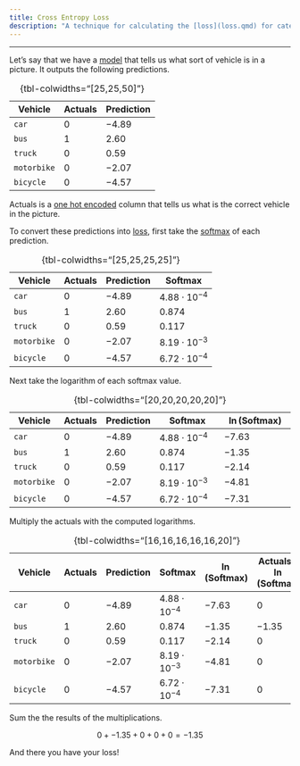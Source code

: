 ```yaml
---
title: Cross Entropy Loss
description: "A technique for calculating the [loss](loss.qmd) for categorical [models](model.qmd) with multiple categories."
---
```


---

Let's say that we have a [model](model.qmd) that tells us what sort of vehicle is in a picture. It outputs the following predictions.

| Vehicle     | Actuals | Prediction |
| ----------- | ------- | ---------- |
| `car`       | 0       | $-4.89$    |
| `bus`       | 1       | $2.60$     |
| `truck`     | 0       | $0.59$     |
| `motorbike` | 0       | $-2.07$    |
| `bicycle`   | 0       | $-4.57$    |
: {tbl-colwidths="[25,25,50]"}

Actuals is a [one hot encoded](one_hot_encoding.qmd) column that tells us what is the correct vehicle in the picture.

To convert these predictions into [loss](loss.qmd), first take the [softmax](softmax.qmd) of each prediction.

| Vehicle     | Actuals | Prediction | Softmax              |
| ----------- | ------- | ---------- | -------------------- |
| `car`       | 0       | $-4.89$    | $4.88 \cdot 10^{-4}$ |
| `bus`       | 1       | $2.60$     | $0.874$              |
| `truck`     | 0       | $0.59$     | $0.117$              |
| `motorbike` | 0       | $-2.07$    | $8.19 \cdot 10^{-3}$ |
| `bicycle`   | 0       | $-4.57$    | $6.72 \cdot 10^{-4}$ |
: {tbl-colwidths="[25,25,25,25]"}

Next take the logarithm of each softmax value.

| Vehicle     | Actuals | Prediction | Softmax              | $\ln(\text{Softmax})$ |
| ----------- | ------- | ---------- | -------------------- | --------------------- |
| `car`       | 0       | $-4.89$    | $4.88 \cdot 10^{-4}$ | $-7.63$               |
| `bus`       | 1       | $2.60$     | $0.874$              | $-1.35$               |
| `truck`     | 0       | $0.59$     | $0.117$              | $-2.14$               |
| `motorbike` | 0       | $-2.07$    | $8.19 \cdot 10^{-3}$ | $-4.81$               |
| `bicycle`   | 0       | $-4.57$    | $6.72 \cdot 10^{-4}$ | $-7.31$               |
: {tbl-colwidths="[20,20,20,20,20]"}

Multiply the actuals with the computed logarithms.

| Vehicle     | Actuals | Prediction | Softmax              | $\ln(\text{Softmax})$ | $\text{Actuals} \cdot \ln(\text{Softmax})$ |
| ----------- | ------- | ---------- | -------------------- | --------------------- | ------------------------------------------ |
| `car`       | 0       | $-4.89$    | $4.88 \cdot 10^{-4}$ | $-7.63$               | $0$                                        |
| `bus`       | 1       | $2.60$     | $0.874$              | $-1.35$               | $-1.35$                                    |
| `truck`     | 0       | $0.59$     | $0.117$              | $-2.14$               | $0$                                        |
| `motorbike` | 0       | $-2.07$    | $8.19 \cdot 10^{-3}$ | $-4.81$               | $0$                                        |
| `bicycle`   | 0       | $-4.57$    | $6.72 \cdot 10^{-4}$ | $-7.31$               | $0$                                        |
: {tbl-colwidths="[16,16,16,16,16,20]"}

Sum the the results of the multiplications.

$$
0 + -1.35 + 0 + 0 + 0 = -1.35
$$

And there you have your loss!